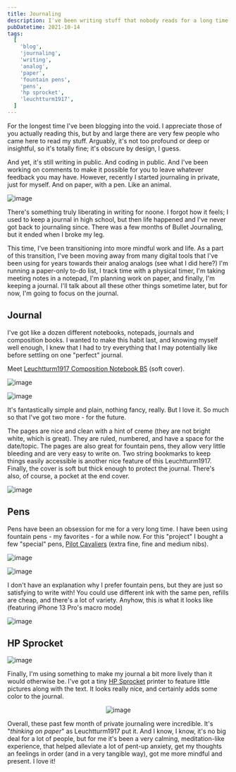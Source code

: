 ```yaml
---
title: Journaling
description: I've been writing stuff that nobody reads for a long time. Now I not only do it here but also in a private paper-based journal. And it's been a game-changer in the past few months.
pubDatetime: 2021-10-14
tags:
  [
    'blog',
    'journaling',
    'writing',
    'analog',
    'paper',
    'fountain pens',
    'pens',
    'hp sprocket',
    'leuchtturm1917',
  ]
---
```




For the longest time I've been blogging into the void. I appreciate those of you actually reading this, but by and large there are very few people who came here to read my stuff. Arguably, it's not too profound or deep or insightful, so it's totally fine; it's obscure by design, I guess.

And yet, it's still writing in public. And coding in public. And I've been working on comments to make it possible for you to leave whatever feedback you may have. However, recently I started journaling in private, just for myself. And on paper, with a pen. Like an animal.

<img
  src="/blog/posts/journaling/7d5aecc45d9d076d60778e0485260af6782ea21d-2615x1885.avif"
  alt="image"
  placeholder="blurred"
/>

There's something truly liberating in writing for noone. I forgot how it feels; I used to keep a journal in high school, but then life happened and I've never got back to journaling since. There was a few months of Bullet Journaling, but it ended when I broke my leg.

This time, I've been transitioning into more mindful work and life. As a part of this transition, I've been moving away from many digital tools that I've been using for years towards their analog analogs (see what I did here?) I'm running a paper-only to-do list, I track time with a physical timer, I'm taking meeting notes in a notepad, I'm planning work on paper, and finally, I'm keeping a journal. I'll talk about all these other things sometime later, but for now, I'm going to focus on the journal.

## Journal

I've got like a dozen different notebooks, notepads, journals and composition books. I wanted to make this habit last, and knowing myself well enough, I knew that I had to try everything that I may potentially like before settling on one "perfect" journal.

Meet [Leuchtturm1917 Composition Notebook B5](https://www.leuchtturm1917.us/notebook-composition-b5-ruled-softcover-121-numbered-pages-emerald.html) (soft cover).

<img
  src="/blog/posts/journaling/4d149d14394fad03294cb36fc3f71105b4673534-788x1280.avif"
  alt="image"
  placeholder="blurred"
/>

<img
  src="/blog/posts/journaling/be645509e0852d4830d6f5f1b670f12fdfa57910-1000x445.avif"
  alt="image"
  placeholder="blurred"
/>

It's fantastically simple and plain, nothing fancy, really. But I love it. So much so that I've got two more - for the future.

The pages are nice and clean with a hint of creme (they are not bright white, which is great). They are ruled, numbered, and have a space for the date/topic. The pages are also great for fountain pens, they allow very little bleeding and are very easy to write on. Two string bookmarks to keep things easily accessible is another nice feature of this Leuchtturm1917. Finally, the cover is soft but thick enough to protect the journal. There's also, of course, a pocket at the end cover.

<img
  src="/blog/posts/journaling/dab5bb5de60530dc514ca743b52b3a76932da10c-1000x563.avif"
  alt="image"
  placeholder="blurred"
/>

## Pens

Pens have been an obsession for me for a very long time. I have been using fountain pens - my favorites - for a while now. For this "project" I bought a few "special" pens, [Pilot Cavaliers](https://www.jetpens.com/Pilot-Cavalier-Fountain-Pen-Metallic-Pearl-White-Medium-Nib/pd/22744) (extra fine, fine and medium nibs).

<img
  src="/blog/posts/journaling/15d4a5b1c9bf7279067b1d25806d0e01343536b6-1000x563.avif"
  alt="image"
  placeholder="blurred"
/>

<img
  src="/blog/posts/journaling/dc8937c78f0e62b685a4a03ba6dc69979778d04e-2268x4032.avif"
  alt="image"
  placeholder="blurred"
/>

I don't have an explanation why I prefer fountain pens, but they are just so satisfying to write with! You could use different ink with the same pen, refills are cheap, and there's a lot of variety. Anyhow, this is what it looks like (featuring iPhone 13 Pro's macro mode)

<img
  src="/blog/posts/journaling/98f7165faa91f2e826db03a0b57fd572de68c591-1000x563.avif"
  alt="image"
  placeholder="blurred"
/>

## HP Sprocket

<img
  src="/blog/posts/journaling/4f9fd1faf8a132ad617c76545b422f50964a3afe-1000x563.avif"
  alt="image"
  placeholder="blurred"
/>

Finally, I'm using something to make my journal a bit more lively than it would otherwise be. I've got a tiny [HP Sprocket](https://sprocketprinters.com/) printer to feature little pictures along with the text. It looks really nice, and certainly adds some color to the journal.

<center>
  <img
    src="/blog/posts/journaling/cd0069454374ae28fd083ef77828584fc265b2f8-400x225.gif"
    alt="image"
  />
</center>

Overall, these past few month of private journaling were incredible. It's "_thinking on paper_" as Leuchtturm1917 put it. And I know, I know, it's no big deal for a lot of people, but for me it's been a very calming, meditation-like experience, that helped alleviate a lot of pent-up anxiety, get my thoughts an feelings in order (and in a very tangible way), got me more mindful and present. I love it!
